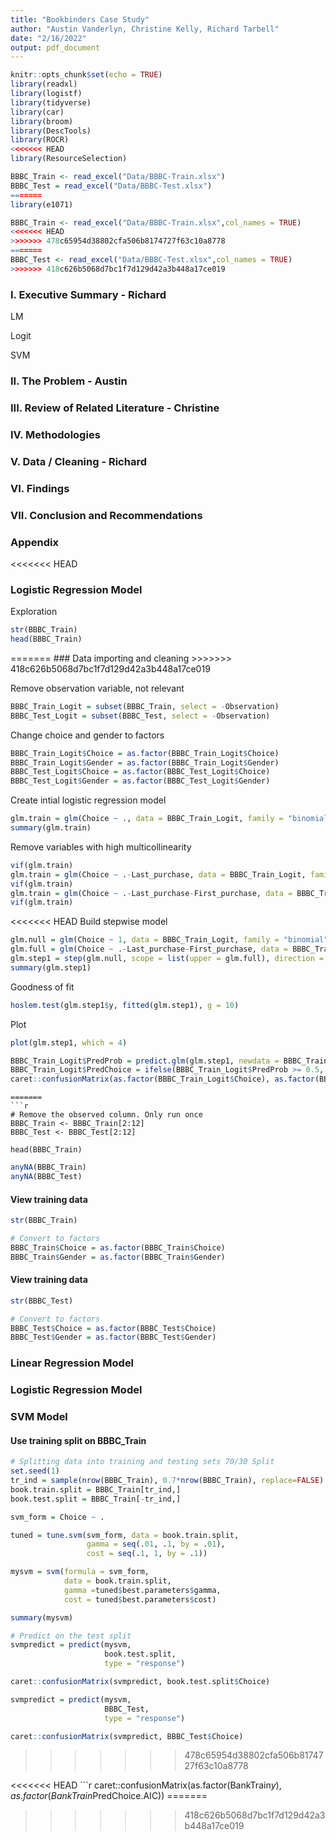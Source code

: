 ```yaml
---
title: "Bookbinders Case Study"
author: "Austin Vanderlyn, Christine Kelly, Richard Tarbell"
date: "2/16/2022"
output: pdf_document
---
```


```r
knitr::opts_chunk$set(echo = TRUE)
library(readxl)
library(logistf)
library(tidyverse)
library(car)
library(broom)
library(DescTools)
library(ROCR)
<<<<<<< HEAD
library(ResourceSelection)
```

```r
BBBC_Train <- read_excel("Data/BBBC-Train.xlsx")
BBBC_Test = read_excel("Data/BBBC-Test.xlsx")
=======
library(e1071)
```

```r
BBBC_Train <- read_excel("Data/BBBC-Train.xlsx",col_names = TRUE)
<<<<<<< HEAD
>>>>>>> 478c65954d38802cfa506b8174727f63c10a8778
=======
BBBC_Test <- read_excel("Data/BBBC-Test.xlsx",col_names = TRUE)
>>>>>>> 418c626b5068d7bc1f7d129d42a3b448a17ce019
```


### I. Executive Summary - Richard
LM

Logit

SVM

### II. The Problem - Austin

### III. Review of Related Literature - Christine

### IV. Methodologies

### V. Data / Cleaning - Richard

### VI. Findings 

### VII. Conclusion and Recommendations

### Appendix


<<<<<<< HEAD





### Logistic Regression Model

Exploration
```r
str(BBBC_Train)
head(BBBC_Train)
```

=======
### Data importing and cleaning
>>>>>>> 418c626b5068d7bc1f7d129d42a3b448a17ce019

Remove observation variable, not relevant
```r
BBBC_Train_Logit = subset(BBBC_Train, select = -Observation)
BBBC_Test_Logit = subset(BBBC_Test, select = -Observation)
```



Change choice and gender to factors
```r
BBBC_Train_Logit$Choice = as.factor(BBBC_Train_Logit$Choice)
BBBC_Train_Logit$Gender = as.factor(BBBC_Train_Logit$Gender)
BBBC_Test_Logit$Choice = as.factor(BBBC_Test_Logit$Choice)
BBBC_Test_Logit$Gender = as.factor(BBBC_Test_Logit$Gender)
```


Create intial logistic regression model
```r
glm.train = glm(Choice ~ ., data = BBBC_Train_Logit, family = "binomial")
summary(glm.train)
```


Remove variables with high multicollinearity
```r
vif(glm.train)
glm.train = glm(Choice ~ .-Last_purchase, data = BBBC_Train_Logit, family = "binomial")
vif(glm.train)
glm.train = glm(Choice ~ .-Last_purchase-First_purchase, data = BBBC_Train_Logit, family = "binomial")
vif(glm.train)
```


<<<<<<< HEAD
Build stepwise model
```r
glm.null = glm(Choice ~ 1, data = BBBC_Train_Logit, family = "binomial")
glm.full = glm(Choice ~ .-Last_purchase-First_purchase, data = BBBC_Train_Logit, family = "binomial")
glm.step1 = step(glm.null, scope = list(upper = glm.full), direction = "both", test = "Chisq", trace = FALSE)
summary(glm.step1)
```


Goodness of fit
```r
hoslem.test(glm.step1$y, fitted(glm.step1), g = 10)
```


Plot
```r
plot(glm.step1, which = 4)
```





```r
BBBC_Train_Logit$PredProb = predict.glm(glm.step1, newdata = BBBC_Train_Logit, type = "response")
BBBC_Train_Logit$PredChoice = ifelse(BBBC_Train_Logit$PredProb >= 0.5, 1, 0)
caret::confusionMatrix(as.factor(BBBC_Train_Logit$Choice), as.factor(BBBC_Train_Logit$PredChoice))
```

```
=======
```r
# Remove the observed column. Only run once
BBBC_Train <- BBBC_Train[2:12]
BBBC_Test <- BBBC_Test[2:12]

head(BBBC_Train)
```


```r
anyNA(BBBC_Train)
anyNA(BBBC_Test)
```

#### View training data

```r
str(BBBC_Train)
```

```r
# Convert to factors
BBBC_Train$Choice = as.factor(BBBC_Train$Choice)
BBBC_Train$Gender = as.factor(BBBC_Train$Gender)
```

#### View training data

```r
str(BBBC_Test)
```

```r
# Convert to factors
BBBC_Test$Choice = as.factor(BBBC_Test$Choice)
BBBC_Test$Gender = as.factor(BBBC_Test$Gender)
```



### Linear Regression Model


### Logistic Regression Model





### SVM Model

#### Use training split on BBBC_Train

```r
# Splitting data into training and testing sets 70/30 Split
set.seed(1)
tr_ind = sample(nrow(BBBC_Train), 0.7*nrow(BBBC_Train), replace=FALSE)
book.train.split = BBBC_Train[tr_ind,]
book.test.split = BBBC_Train[-tr_ind,]
```

```r
svm_form = Choice ~ .

tuned = tune.svm(svm_form, data = book.train.split, 
                 gamma = seq(.01, .1, by = .01), 
                 cost = seq(.1, 1, by = .1))
```


```r
mysvm = svm(formula = svm_form, 
            data = book.train.split, 
            gamma =tuned$best.parameters$gamma, 
            cost = tuned$best.parameters$cost)

summary(mysvm)
```

```r
# Predict on the test split
svmpredict = predict(mysvm, 
                     book.test.split, 
                     type = "response")

caret::confusionMatrix(svmpredict, book.test.split$Choice)
```

```r
svmpredict = predict(mysvm, 
                     BBBC_Test, 
                     type = "response")

caret::confusionMatrix(svmpredict, BBBC_Test$Choice)
```




>>>>>>> 478c65954d38802cfa506b8174727f63c10a8778


<<<<<<< HEAD
```r
caret::confusionMatrix(as.factor(BankTrain$y), as.factor(BankTrain$PredChoice.AIC))
=======

>>>>>>> 418c626b5068d7bc1f7d129d42a3b448a17ce019
